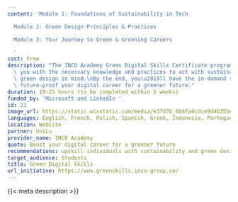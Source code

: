 ```yaml
---
content: 'Module 1: Foundations of Sustainability in Tech

  Module 2: Green Design Principles & Practices

  Module 3: Your Journey to Green & Greening Careers

  '
cost: Free
description: "The INCO Academy Green Digital Skills Certificate program will empower\
  \ you with the necessary knowledge and practices to act with sustainability and\
  \ green design in mind.\nBy the end, you\u2019ll have the in-demand skills to help\
  \ future-proof your digital career for a greener future."
duration: 18-25 hours (to be completed within 5 weeks)
funded_by: 'Microsoft and LinkedIn '
id: 22
image_url: https://static.wixstatic.com/media/e37d76_6b6fa4cdce9d4635be4b2f4c4c48fa43~mv2.png/v1/fill/w_470,h_100,al_c,q_85,usm_0.66_1.00_0.01,enc_auto/%5BGreen%20Digital%20Skills%5D%20Program%20Logo%20-%20Colour.png
languages: English, French, Polish, Spanish, Greek, Indonesia, Portuguese
location: Website
partner: UniLu
provider_name: INCO Academy
quote: Boost your digital career for a greener future
recommendations: upskill individuals with sustainability and green design in mind.
target_audience: Students
title: Green Digital Skills
url_initiative: https://www.greenskills.inco-group.co/
---
```


{{< meta description >}}